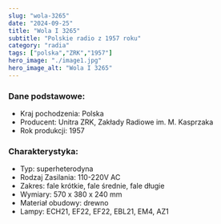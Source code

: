 ```yaml
---
slug: "wola-3265"
date: "2024-09-25"
title: "Wola I 3265"
subtitle: "Polskie radio z 1957 roku"
category: "radia"
tags: ["polska","ZRK","1957"]
hero_image: "./image1.jpg"
hero_image_alt: "Wola I 3265"
---
```


### Dane podstawowe:

- Kraj pochodzenia: Polska
- Producent: Unitra ZRK, Zakłady Radiowe im. M. Kasprzaka
- Rok produkcji: 1957

### Charakterystyka:

- Typ: superheterodyna
- Rodzaj Zasilania: 110-220V AC
- Zakres: fale krótkie, fale średnie, fale długie
- Wymiary: 570 x 380 x 240 mm
- Materiał obudowy: drewno
- Lampy: ECH21, EF22, EF22, EBL21, EM4, AZ1
